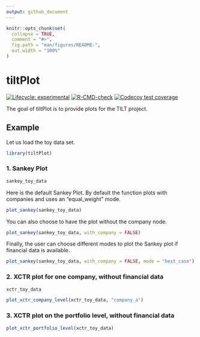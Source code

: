 ```yaml
---
output: github_document
---
```


<!-- README.md is generated from README.Rmd. Please edit that file -->

```r
knitr::opts_chunk$set(
  collapse = TRUE,
  comment = "#>",
  fig.path = "man/figures/README-",
  out.width = "100%"
)
```

# tiltPlot

<!-- badges: start -->
[![Lifecycle: experimental](https://img.shields.io/badge/lifecycle-experimental-orange.svg)](https://lifecycle.r-lib.org/articles/stages.html#experimental)
[![R-CMD-check](https://github.com/2DegreesInvesting/tiltPlot/actions/workflows/R-CMD-check.yaml/badge.svg)](https://github.com/2DegreesInvesting/tiltPlot/actions/workflows/R-CMD-check.yaml)
[![Codecov test coverage](https://codecov.io/gh/2DegreesInvesting/tiltPlot/branch/main/graph/badge.svg)](https://app.codecov.io/gh/2DegreesInvesting/tiltPlot?branch=main)
<!-- badges: end -->

The goal of tiltPlot is to provide plots for the TILT project. 

## Example

Let us load the toy data set.

```r
library(tiltPlot)
```

### 1. Sankey Plot 

```r
sankey_toy_data
```


Here is the default Sankey Plot. By default the function plots with companies and uses an "equal_weight" mode.

```r
plot_sankey(sankey_toy_data)
```


You can also choose to have the plot without the company node.

```r
plot_sankey(sankey_toy_data, with_company = FALSE)
```

Finally, the user can choose different modes to plot the Sankey plot if financial data
is available.

```r
plot_sankey(sankey_toy_data, with_company = FALSE, mode = "best_case")
```

### 2. XCTR plot for one company, without financial data

```r
xctr_toy_data
```

```r
plot_xctr_company_level(xctr_toy_data, "company_a")
```

### 3. XCTR plot on the portfolio level, without financial data

```r
plot_xctr_portfolio_level(xctr_toy_data)
```


